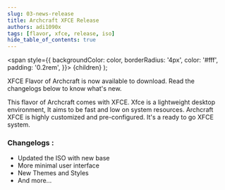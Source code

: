 ```yaml
---
slug: 03-news-release
title: Archcraft XFCE Release
authors: adi1090x
tags: [flavor, xfce, release, iso]
hide_table_of_contents: true
---
```


<!-- Badges -->
  <span
    style={{
      backgroundColor: color,
      borderRadius: '4px',
      color: '#fff',
      padding: '0.2rem',
    }}>
    {children}
  </span>
);

XFCE Flavor of Archcraft is now available to download. Read the changelogs below to know what's new.

<!--truncate-->

This flavor of Archcraft comes with XFCE.
Xfce is a lightweight desktop environment, It aims to be fast and low on system resources.
Archcraft XFCE is highly customized and pre-configured. It's a ready to go XFCE system.

### Changelogs :
- Updated the ISO with new base
- More minimal user interface
- New Themes and Styles
- And more...
